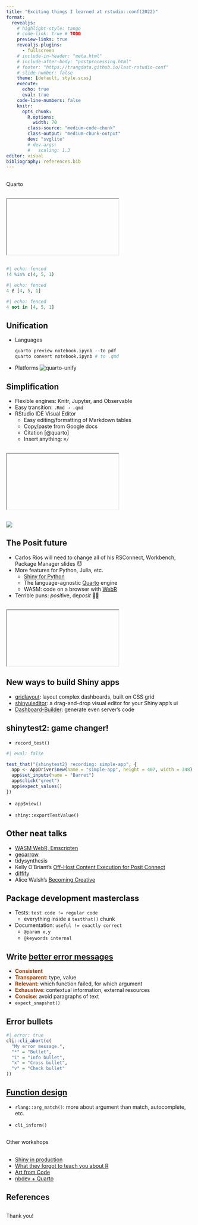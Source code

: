 ```yaml
---
title: "Exciting things I learned at rstudio::conf(2022)"
format:
  revealjs:
    # highlight-style: tango
    # code-link: true # TODO
    preview-links: true
    revealjs-plugins:
      - fullscreen
    # include-in-header: "meta.html"
    # include-after-body: "postprocessing.html"
    # footer: "https://trangdata.github.io/last-rstudio-conf"
    # slide-number: false
    theme: [default, style.scss]
    execute:
      echo: true
      eval: true
    code-line-numbers: false
    knitr:
      opts_chunk:
        R.options:
          width: 70
        class-source: "medium-code-chunk"
        class-output: "medium-chunk-output"
        dev: "svglite"
        # dev.args:
        #   scaling: 1.3
editor: visual
bibliography: references.bib
---
```


##  {#quarto background="#447098"}

[Quarto]{.centered-slide-text} <!-- the new Rmarkdown/Jupyter -->

##  {#quarto-site background="#f6f9fb"}

<iframe class="stretch" data-src="https://quarto.org/" title="https://quarto.org/">

</iframe>

##  {#codes}

```r
#| echo: fenced
!4 %in% c(4, 5, 1)
```

```julia
#| echo: fenced
4 ∉ [4, 5, 1]
```

```python
#| echo: fenced
4 not in [4, 5, 1]
```

## Unification

::: incremental
-   Languages

    ```r
    quarto preview notebook.ipynb --to pdf
    quarto convert notebook.ipynb # to .qmd
    ```

-   Platforms ![quarto-unify](quarto-unify.png)
:::

## Simplification

-   Flexible engines: Knitr, Jupyter, and Observable
-   Easy transition: `.Rmd → .qmd`
-   RStudio IDE Visual Editor
    -   Easy editing/formatting of Markdown tables
    -   Copy/paste from Google docs
    -   Citation [@quarto]
    -   Insert anything: `⌘/`

##  {#quarto-demo background-iframe="https://mine.quarto.pub/hello-quarto/#/demo-teach"}

##  {#sampada background="#f8e6e4"}

<iframe class="stretch" data-src="https://sampadapokharel.github.io/" title="Sampada">

</iframe>

##  {#posit-logo background="#292f2c"}

![](https://d33wubrfki0l68.cloudfront.net/f567102197110696f30ee8983050ecdb994adf8c/59526/blog/rstudio-is-becoming-posit/thumbnail_hub4076432a9bd62034697fb6bf5e4d30a_143092_2220x0_resize_q75_box.jpg){.r-stretch}

<!-- [RStudio → Posit]{.centered-slide-text} -->

## The Posit future

::: incremental
-   Carlos Rios will need to change all of his RSConnect, Workbench, Package Manager slides 😈
-   More features for Python, Julia, etc.
    -   [Shiny for Python](https://shiny.rstudio.com/py/)
    -   The language-agnostic [Quarto](https://quarto.org) engine
    -   WASM: code on a browser with [WebR](https://github.com/georgestagg/webR)
-   Terrible puns: *posit*ive, de*posit* 🤦🏽
:::

##  {#tidymodeling background="white"}

<iframe class="stretch" data-src="https://www.tmwr.org/" title="Tidymodeling">

</iframe>

## New ways to build Shiny apps

-   [gridlayout](https://rstudio.github.io/gridlayout/): layout complex dashboards, built on CSS grid
-   [shinyuieditor](https://rstudio.github.io/shinyuieditor/): a drag-and-drop visual editor for your Shiny app's ui
-   [Dashboard-Builder](https://github.com/petergandenberger/dashboard-builder): generate even server's code

##  {#uieditor-demo background-iframe="https://nickstrayer.me/rstudioconf2022/videos/drag-and-drop.webm"}

## shinytest2: game changer!

-   `record_test()`

```r
#| eval: false

test_that("{shinytest2} recording: simple-app", {
  app <- AppDriver$new(name = "simple-app", height = 407, width = 348)
  app$set_inputs(name = "Barret")
  app$click("greet")
  app$expect_values()
})
```

-   `app$view()`

-   `shiny::exportTestValue()`

## Other neat talks

-   [WASM WebR, Emscripten](https://webr.gwstagg.co.uk/)
-   [geoarrow](https://github.com/paleolimbot/geoarrow)
-   tidysynthesis
-   Kelly O'Briant's [Off-Host Content Execution for Posit Connect](https://kelly.quarto.pub/rstudioconf-talk-2022/)
-   [diffify](https://diffify.com/)
-   Alice Walsh's [Becoming Creative](https://awalsh17.github.io/posts/2022-07-26-rstudio-conference-talk-2022/slides/index.html#14)

## Package development masterclass

-   Tests: `test code != regular code`
    -   everything inside a `testthat()` chunk
-   Documentation: `useful != exactly correct`
    -   `@param x,y`
    -   `@keywords internal`

## Write [better error messages](https://cli.r-lib.org/)

-   [**Consistent**]{style="color:#a23e02"}
-   [**Transparent**]{style="color:#a23e02"}: type, value
-   [**Relevant**]{style="color:#a23e02"}: which function failed, for which argument
-   [**Exhaustive**]{style="color:#a23e02"}: contextual information, external resources
-   [**Concise**]{style="color:#a23e02"}: avoid paragraphs of text
-   `expect_snapshot()`

## Error bullets

```r
#| error: true
cli::cli_abort(c(
  "My error message.",
  "*" = "Bullet",
  "i" = "Info bullet",
  "x" = "Cross bullet",
  "v" = "Check bullet"
))
```

## [Function design](https://design.tidyverse.org/)

-   `rlang::arg_match()`: more about argument than match, autocomplete, etc.

-   `cli_inform()`

##  {#other-workshops background="#986C44"}

[Other workshops]{.centered-slide-text} <!-- the new Rmarkdown/Jupyter -->

##  {#linked-workshops}

-   [Shiny in production](https://shinyprod.com/schedule.html)
-   [What they forgot to teach you about R](https://rstats-wtf.github.io/wtf-debugging-slides)
-   [Art from Code](https://art-from-code.netlify.app/)
-   [nbdev + Quarto](https://nbdev.fast.ai/)

## References

::: {#refs}
:::

##  {#thanks background="#449896"}

[Thank you!]{.centered-slide-text}
